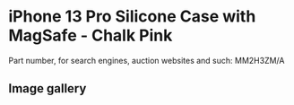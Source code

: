 # iPhone 13 Pro Silicone Case with MagSafe - Chalk Pink

Part number, for search engines, auction websites and such: MM2H3ZM/A

## Image gallery

<div style={{ width: "768px" }}>
  <GalleryComponent
    images={[
      {
        original: "/everysource/MM2H3",
        thumbnail: "/everypreview/MM2H3",
      },
      {
        original: "/everysource/MM2H3_AV1",
        thumbnail: "/everypreview/MM2H3_AV1",
      },
      {
        original: "/everysource/MM2H3_AV2",
        thumbnail: "/everypreview/MM2H3_AV2",
      },
      {
        original: "/everysource/MM2H3_AV3",
        thumbnail: "/everypreview/MM2H3_AV3",
      },
      {
        original: "/everysource/MM2H3_AV4",
        thumbnail: "/everypreview/MM2H3_AV4",
      },
      {
        original: "/everysource/MM2H3_AV5",
        thumbnail: "/everypreview/MM2H3_AV5",
      },
      {
        original: "/everysource/MM2H3_AV6",
        thumbnail: "/everypreview/MM2H3_AV6",
      }
    ]}
  />
</div>